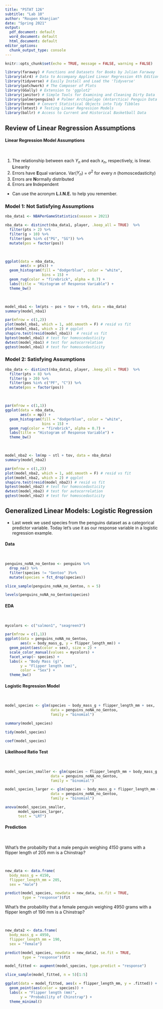 ```yaml
---
title: "PSTAT 126"
subtitle: "Lab 10"
author: "Roupen Khanjian"
date: "Spring 2021"
output:
  pdf_document: default
  word_document: default
  html_document: default
editor_options:
  chunk_output_type: console
---
```



```r
knitr::opts_chunk$set(echo = TRUE, message = FALSE, warning = FALSE)
```



```r
library(faraway) # Functions and Datasets for Books by Julian Faraway 
library(alr4) # Data to Accompany Applied Linear Regression 4th Edition
library(tidyverse) # Easily Install and Load the 'Tidyverse'
library(patchwork) # The Composer of Plots
library(GGally) # Extension to 'ggplot2'
library(janitor) # Simple Tools for Examining and Cleaning Dirty Data
library(palmerpenguins) # Palmer Archipelago (Antarctica) Penguin Data
library(broom) # Convert Statistical Objects into Tidy Tibbles
library(lmtest) # Testing Linear Regression Models
library(ballr) # Access to Current and Historical Basketball Data
```

\tableofcontents
\newpage

## Review of Linear Regression Assumptions

#### Linear Regression Model Assumptions
&nbsp;

1) The relationship between each $Y_n$ and each $x_n$, respectively, is linear.  **L**inearity 
2) Errors have **E**qual variance. Var($Y_n$) =  $\sigma^2$ for every $n$ (homoscedasticity)
3) Errors are **N**ormally distributed 
4) Errors are **I**ndependent 

* Can use the acronym **L.I.N.E.** to help you remember. 

### Model 1: Not Satisfying Assumptions

```r
nba_data1 <- NBAPerGameStatistics(season = 2021)

nba_data <- distinct(nba_data1, player, .keep_all = TRUE)  %>% 
  filter(pts > 2) %>% 
  filter(g > 10) %>% 
  filter(pos %in% c("PG", "SG")) %>% 
  mutate(pos = factor(pos))
```

&nbsp;
```r
ggplot(data = nba_data,
       aes(x = pts)) +
  geom_histogram(fill = "dodgerblue", color = "white",
                 bins = 15) +
  geom_rug(color = "firebrick", alpha = 0.7) +
  labs(title = "Histogram of Response Variable") +
  theme_bw()
```
&nbsp;

```r
model_nba1 <- lm(pts ~ pos + tov + trb, data = nba_data)
summary(model_nba1)

par(mfrow = c(1,2))
plot(model_nba1, which = 1, add.smooth = F) # resid vs fit
plot(model_nba1, which = 2) # qqplot
shapiro.test(resid(model_nba1))  # resid vs fit
bptest(model_nba1) # test for homoscedasticity
dwtest(model_nba1) # test for autocorrelation
gqtest(model_nba1) # test for homoscedasticity
```

\newpage

### Model 2: Satisfying Assumptions

```r
nba_data <- distinct(nba_data1, player, .keep_all = TRUE)  %>% 
  filter(pts > 8) %>% 
  filter(g > 20) %>% 
  filter(pos %in% c("PF", "C")) %>% 
  mutate(pos = factor(pos))
```

&nbsp;
```r
par(mfrow = c(1,1))
ggplot(data = nba_data,
       aes(x = mp)) +
  geom_histogram(fill = "dodgerblue", color = "white",
                 bins = 15) +
  geom_rug(color = "firebrick", alpha = 0.7) +
  labs(title = "Histogram of Response Variable") +
  theme_bw()
```

&nbsp;

```r
model_nba2 <- lm(mp ~ stl + tov, data = nba_data)
summary(model_nba2)

par(mfrow = c(1,2))
plot(model_nba2, which = 1, add.smooth = F) # resid vs fit
plot(model_nba2, which = 2) # qqplot
shapiro.test(resid(model_nba2)) # resid vs fit
bptest(model_nba2) # test for homoscedasticity
dwtest(model_nba2) # test for autocorrelation
gqtest(model_nba2) # test for homoscedasticity
```

\newpage

## Generalized Linear Models: Logistic Regression

* Last week we used species from the penguins dataset as a categorical predictor variable. Today let's use it as our response variable in a logistic regression example. 

#### Data
&nbsp;

```r

penguins_noNA_no_Gentoo <- penguins %>% 
  drop_na() %>% 
  filter(species != "Gentoo" )%>% 
  mutate(species = fct_drop(species))

slice_sample(penguins_noNA_no_Gentoo, n = 5)

levels(penguins_noNA_no_Gentoo$species)

```

#### EDA
&nbsp;

```r
mycolors <- c("salmon1", "seagreen3")

par(mfrow = c(1,1))
ggplot(data = penguins_noNA_no_Gentoo, 
       aes(x = body_mass_g, y = flipper_length_mm)) +
  geom_point(aes(color = sex), size = 2) +
  scale_color_manual(values = mycolors) +
  facet_wrap(~ species) +  
  labs(x = "Body Mass (g)",
       y = "Flipper length (mm)",
       color = "Sex") +
  theme_bw()
```


#### Logistic Regression Model
&nbsp;

```r
model_species <- glm(species ~ body_mass_g + flipper_length_mm + sex, 
                     data = penguins_noNA_no_Gentoo, 
                     family = "binomial")

summary(model_species)

tidy(model_species)

coef(model_species)

```

#### Likelihood Ratio Test
&nbsp;

```r

model_species_smaller <- glm(species ~ flipper_length_mm + body_mass_g, 
                     data = penguins_noNA_no_Gentoo, 
                     family = "binomial")

model_species_larger <- glm(species ~ body_mass_g + flipper_length_mm + sex + bill_depth_mm, 
                     data = penguins_noNA_no_Gentoo, 
                     family = "binomial")

anova(model_species_smaller,
      model_species_larger,
      test = "LRT")
```

\newpage

#### Prediction
&nbsp;

What's the probabilty that a male penguin weighing 4150 grams with a flipper length of 205 mm is a Chinstrap?

&nbsp;

```r
new_data <- data.frame(
  body_mass_g = 4150,
  flipper_length_mm = 205,
  sex = "male")

predict(model_species, newdata = new_data, se.fit = TRUE,
        type = "response")$fit
```

What's the probability that a female penguin weighing 4950 grams with a flipper length of 190 mm is a Chinstrap?

&nbsp;

```r
new_data2 <- data.frame(
  body_mass_g = 4950,
  flipper_length_mm = 190,
  sex = "female")

predict(model_species, newdata = new_data2, se.fit = TRUE,
        type = "response")$fit

```

```r

model_fitted <- augment(model_species, type.predict = "response")

slice_sample(model_fitted, n = 5)[1:5]

ggplot(data = model_fitted, aes(x = flipper_length_mm, y = .fitted)) +
  geom_point(aes(color = species)) +
  labs(x = "Flipper length (mm)",
       y = "Probability of Chinstrap") +
  theme_minimal()

```


